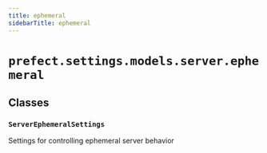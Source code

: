 ```yaml
---
title: ephemeral
sidebarTitle: ephemeral
---
```


# `prefect.settings.models.server.ephemeral`

## Classes

### `ServerEphemeralSettings` <sup><a href="https://github.com/prefecthq/prefect/blob/main/src/prefect/settings/models/server/ephemeral.py#L9"><Icon icon="github" size="14" /></a></sup>


Settings for controlling ephemeral server behavior


